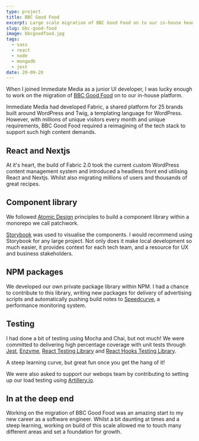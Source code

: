```yaml
---
type: project
title: BBC Good Food
excerpt: Large scale migration of BBC Good Food on to our in-house headless platform, with WordPress as the content management system.
slug: bbc-good-food
image: bbcgoodfood.jpg
tags:
  - sass
  - react
  - node
  - mongodb
  - jest
date: 20-09-20
---
```


When I joined Immediate Media as a junior UI developer, I was lucky enough to work on the migration of [BBC Good Food](https://www.bbcgoodfood.com) on to our in-house platform.

Immediate Media had developed Fabric, a shared platform for 25 brands built around WordPress and Twig, a templating language for WordPress. However, with millions of unique visitors every month and unique requirements, BBC Good Food required a reimagining of the tech stack to support such high content demands.

## React and Nextjs

At it's heart, the build of Fabric 2.0 took the current custom WordPress content management system and introduced a headless front end utilising React and Nextjs. Whilst also migrating millions of users and thousands of great recipes.

## Component library

We followed [Atomic Design](https://bradfrost.com/blog/post/atomic-web-design/) principles to build a component library within a monorepo we call patchwork.

[Storybook](https://storybook.js.org/) was used to visualise the components. I would recommend using Storybook for any large project. Not only does it make local development so much easier, it provides context for each tech team, and a resource for UX and business stakeholders.

## NPM packages

We developed our own private package library within NPM. I had a chance to contribute to this library, writing new packages for delivery of advertising scripts and automatically pushing build notes to [Speedcurve](https://speedcurve.com/), a performance monitoring system.

## Testing

I had done a bit of testing using Mocha and Chai, but not much! We were committed to delivering high percentage coverage with unit tests through [Jest](https://jestjs.io/), [Enzyme](https://enzymejs.github.io/enzyme/), [React Testing Library](https://testing-library.com/docs/react-testing-library/intro) and [React Hooks Testing Library](https://react-hooks-testing-library.com/).

A steep learning curve, but great fun once you get the hang of it!

We were also asked to support our webops team by contributing to setting up our load testing using [Artillery.io](https://artillery.io/).

## In at the deep end

Working on the migration of BBC Good Food was an amazing start to my new career as a software engineer. Whilst a bit daunting at times and a steep learning, working on build of this scale allowed me to touch many different areas and set a foundation for growth.

